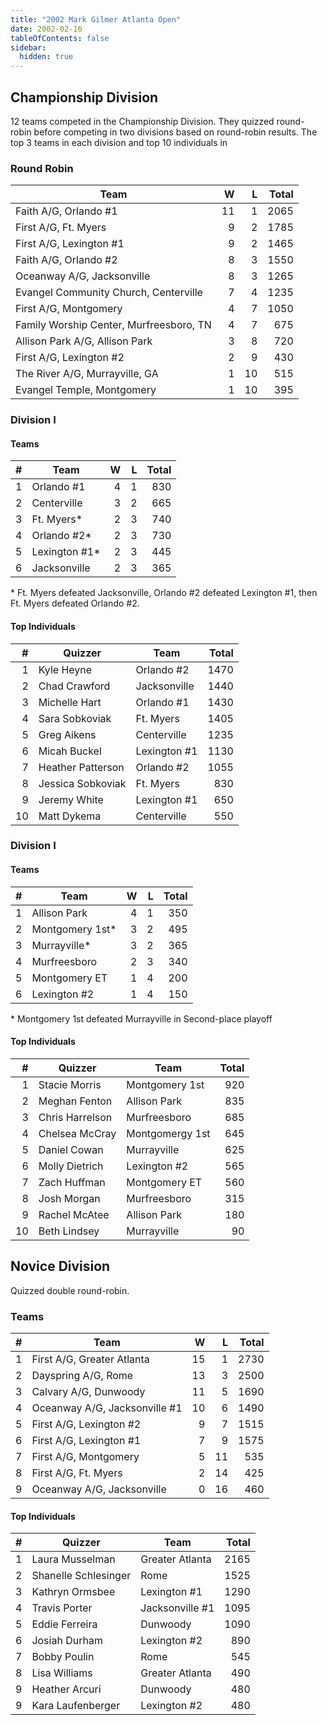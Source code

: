 ```yaml
---
title: "2002 Mark Gilmer Atlanta Open"
date: 2002-02-16
tableOfContents: false
sidebar:
  hidden: true
---
```


## Championship Division

12 teams competed in the Championship Division. They quizzed
round-robin before competing in two divisions based on round-robin
results. The top 3 teams in each division and top 10 individuals in

### Round Robin

| Team                                    |    W |    L | Total |
| --------------------------------------- | ---: | ---: | ----: |
| Faith A/G, Orlando #1                   |   11 |    1 |  2065 |
| First A/G, Ft. Myers                    |    9 |    2 |  1785 |
| First A/G, Lexington #1                 |    9 |    2 |  1465 |
| Faith A/G, Orlando #2                   |    8 |    3 |  1550 |
| Oceanway A/G, Jacksonville              |    8 |    3 |  1265 |
| Evangel Community Church, Centerville   |    7 |    4 |  1235 |
| First A/G, Montgomery                   |    4 |    7 |  1050 |
| Family Worship Center, Murfreesboro, TN |    4 |    7 |   675 |
| Allison Park A/G, Allison Park          |    3 |    8 |   720 |
| First A/G, Lexington #2                 |    2 |    9 |   430 |
| The River A/G, Murrayville, GA          |    1 |   10 |   515 |
| Evangel Temple, Montgomery              |    1 |   10 |   395 |

### Division I

#### Teams

|    # | Team          |    W |    L | Total |
| ---: | ------------- | ---: | ---: | ----: |
|    1 | Orlando #1    |    4 |    1 |   830 |
|    2 | Centerville   |    3 |    2 |   665 |
|    3 | Ft. Myers*    |    2 |    3 |   740 |
|    4 | Orlando #2*   |    2 |    3 |   730 |
|    5 | Lexington #1* |    2 |    3 |   445 |
|    6 | Jacksonville  |    2 |    3 |   365 |

\* Ft. Myers defeated Jacksonville, Orlando #2 defeated
Lexington #1, then Ft. Myers defeated Orlando #2.

#### Top Individuals

|    # | Quizzer           | Team         | Total |
| ---: | ----------------- | ------------ | ----: |
|    1 | Kyle Heyne        | Orlando #2   |  1470 |
|    2 | Chad Crawford     | Jacksonville |  1440 |
|    3 | Michelle Hart     | Orlando #1   |  1430 |
|    4 | Sara Sobkoviak    | Ft. Myers    |  1405 |
|    5 | Greg Aikens       | Centerville  |  1235 |
|    6 | Micah Buckel      | Lexington #1 |  1130 |
|    7 | Heather Patterson | Orlando #2   |  1055 |
|    8 | Jessica Sobkoviak | Ft. Myers    |   830 |
|    9 | Jeremy White      | Lexington #1 |   650 |
|   10 | Matt Dykema       | Centerville  |   550 |

### Division I

#### Teams

|    # | Team            |    W |    L | Total |
| ---: | --------------- | ---: | ---: | ----: |
|    1 | Allison Park    |    4 |    1 |   350 |
|    2 | Montgomery 1st* |    3 |    2 |   495 |
|    3 | Murrayville*    |    3 |    2 |   365 |
|    4 | Murfreesboro    |    2 |    3 |   340 |
|    5 | Montgomery ET   |    1 |    4 |   200 |
|    6 | Lexington #2    |    1 |    4 |   150 |

\* Montgomery 1st defeated Murrayville in Second-place playoff

#### Top Individuals

|    # | Quizzer         | Team            | Total |
| ---: | --------------- | --------------- | ----: |
|    1 | Stacie Morris   | Montgomery 1st  |   920 |
|    2 | Meghan Fenton   | Allison Park    |   835 |
|    3 | Chris Harrelson | Murfreesboro    |   685 |
|    4 | Chelsea McCray  | Montgomergy 1st |   645 |
|    5 | Daniel Cowan    | Murrayville     |   625 |
|    6 | Molly Dietrich  | Lexington #2    |   565 |
|    7 | Zach Huffman    | Montgomery ET   |   560 |
|    8 | Josh Morgan     | Murfreesboro    |   315 |
|    9 | Rachel McAtee   | Allison Park    |   180 |
|   10 | Beth Lindsey    | Murrayville     |    90 |

## Novice Division

Quizzed double round-robin.

### Teams

|    # | Team                          |    W |    L | Total |
| ---: | ----------------------------- | ---: | ---: | ----: |
|    1 | First A/G, Greater Atlanta    |   15 |    1 |  2730 |
|    2 | Dayspring A/G, Rome           |   13 |    3 |  2500 |
|    3 | Calvary A/G, Dunwoody         |   11 |    5 |  1690 |
|    4 | Oceanway A/G, Jacksonville #1 |   10 |    6 |  1490 |
|    5 | First A/G, Lexington #2       |    9 |    7 |  1515 |
|    6 | First A/G, Lexington #1       |    7 |    9 |  1575 |
|    7 | First A/G, Montgomery         |    5 |   11 |   535 |
|    8 | First A/G, Ft. Myers          |    2 |   14 |   425 |
|    9 | Oceanway A/G, Jacksonville    |    0 |   16 |   460 |

#### Top Individuals

|    # | Quizzer              | Team            | Total |
| ---: | -------------------- | --------------- | ----: |
|    1 | Laura Musselman      | Greater Atlanta |  2165 |
|    2 | Shanelle Schlesinger | Rome            |  1525 |
|    3 | Kathryn Ormsbee      | Lexington #1    |  1290 |
|    4 | Travis Porter        | Jacksonville #1 |  1095 |
|    5 | Eddie Ferreira       | Dunwoody        |  1090 |
|    6 | Josiah Durham        | Lexington #2    |   890 |
|    7 | Bobby Poulin         | Rome            |   545 |
|    8 | Lisa Williams        | Greater Atlanta |   490 |
|    9 | Heather Arcuri       | Dunwoody        |   480 |
|    9 | Kara Laufenberger    | Lexington #2    |   480 |

